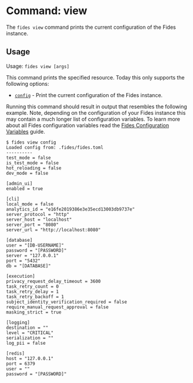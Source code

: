 
# Command: view

The ```fides view``` command prints the current configuration of the Fides instance.

## Usage
Usage: ```fides view [args]```

This command prints the specified resource. Today this only supports the following options:

* <span class="nx-absolute -nx-mt-20" id="config"></span>[```config```](#config) - Print the current configuration of the Fides instance.

Running this command should result in output that resembles the following example. Note, depending on the configuration of your Fides instance this may contain a much longer list of configuration variables.
To learn more about all Fides configuration variables read the [Fides Configuration Variables](/dev-docs/configuration/configuration) guide.

```console
$ fides view config
Loaded config from: .fides/fides.toml
----------
test_mode = false
is_test_mode = false
hot_reloading = false
dev_mode = false

[admin_ui]
enabled = true

[cli]
local_mode = false
analytics_id = "e16fe2019386e3e35ecd13003db9737e"
server_protocol = "http"
server_host = "localhost"
server_port = "8080"
server_url = "http://localhost:8080"

[database]
user = "[DB-USERNAME]"
password = "[PASSWORD]"
server = "127.0.0.1"
port = "5432"
db = "[DATABASE]"

[execution]
privacy_request_delay_timeout = 3600
task_retry_count = 0
task_retry_delay = 1
task_retry_backoff = 1
subject_identity_verification_required = false
require_manual_request_approval = false
masking_strict = true

[logging]
destination = ""
level = "CRITICAL"
serialization = ""
log_pii = false

[redis]
host = "127.0.0.1"
port = 6379
user = ""
password = "[PASSWORD]"
```